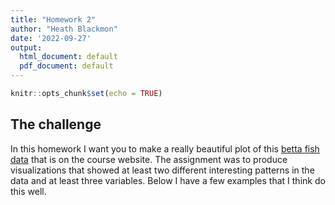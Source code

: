 ```yaml
---
title: "Homework 2"
author: "Heath Blackmon"
date: '2022-09-27'
output:
  html_document: default
  pdf_document: default
---
```


```r
knitr::opts_chunk$set(echo = TRUE)
```

## The challenge

In this homework I want you to make a really beautiful plot of this [betta fish data](../datasets/betta.csv) that is on the course website. The assignment was to produce visualizations that showed at least two different interesting patterns in the data and at least three variables. Below I have a few examples that I think do this well.




